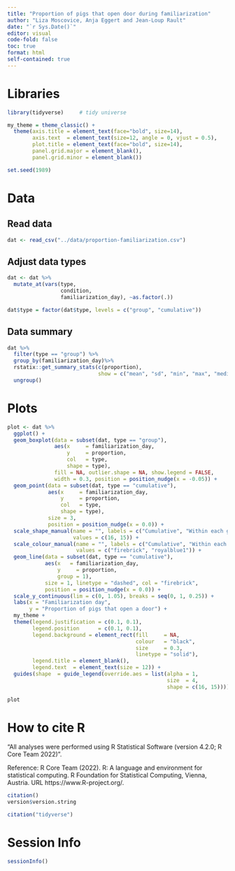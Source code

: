 ```yaml
---
title: "Proportion of pigs that open door during familiarization"
author: "Liza Moscovice, Anja Eggert and Jean-Loup Rault"
date: "`r Sys.Date()`" 
editor: visual
code-fold: false
toc: true
format: html
self-contained: true
---
```


# Libraries

```r
library(tidyverse)     # tidy universe
```

```r
my_theme = theme_classic() +
  theme(axis.title = element_text(face="bold", size=14),
        axis.text  = element_text(size=12, angle = 0, vjust = 0.5),
        plot.title = element_text(face="bold", size=14),
        panel.grid.major = element_blank(),
        panel.grid.minor = element_blank())
```

```r
set.seed(1989)
```

# Data

## Read data

```r
dat <- read_csv("../data/proportion-familiarization.csv")
```

## Adjust data types

```r
dat <- dat %>%
  mutate_at(vars(type,
                 condition,
                 familiarization_day), ~as.factor(.))

dat$type = factor(dat$type, levels = c("group", "cumulative"))
```

## Data summary

```r
dat %>% 
  filter(type == "group") %>% 
  group_by(familiarization_day)%>%
  rstatix::get_summary_stats(c(proportion),
                             show = c("mean", "sd", "min", "max", "median", "iqr")) %>% 
  ungroup()
```

# Plots

```r
plot <- dat %>%
  ggplot() +
  geom_boxplot(data = subset(dat, type == "group"),
               aes(x     = familiarization_day,
                   y     = proportion,
                   col   = type,
                   shape = type),
               fill = NA, outlier.shape = NA, show.legend = FALSE,
               width = 0.3, position = position_nudge(x = -0.05)) +
  geom_point(data = subset(dat, type == "cumulative"),
             aes(x     = familiarization_day,
                 y     = proportion,
                 col   = type,
                 shape = type),
             size = 3,
             position = position_nudge(x = 0.0)) +
  scale_shape_manual(name = "", labels = c("Cumulative", "Within each group"),
                     values = c(16, 15)) +
  scale_colour_manual(name = "", labels = c("Cumulative", "Within each group"),
                      values = c("firebrick", "royalblue1")) +
  geom_line(data = subset(dat, type == "cumulative"),
            aes(x   = familiarization_day,
                y     = proportion,
                group = 1),
            size = 1, linetype = "dashed", col = "firebrick",
            position = position_nudge(x = 0.0)) +
  scale_y_continuous(lim = c(0, 1.05), breaks = seq(0, 1, 0.25)) +
  labs(x = "Familiarization day",
       y = "Proportion of pigs that open a door") +
  my_theme +
  theme(legend.justification = c(0.1, 0.1),
        legend.position      = c(0.1, 0.1),
        legend.background = element_rect(fill     = NA,
                                         colour   = "black",
                                         size     = 0.3,
                                         linetype = "solid"),
        legend.title = element_blank(),
        legend.text  = element_text(size = 12)) +
  guides(shape  = guide_legend(override.aes = list(alpha = 1,
                                                   size  = 4,
                                                   shape = c(16, 15))))
```

```r
plot
```

# How to cite R

"All analyses were performed using R Statistical Software (version 4.2.0; R Core Team 2022)".

Reference: R Core Team (2022). R: A language and environment for statistical computing. R Foundation for Statistical Computing, Vienna, Austria. URL https://www.R-project.org/.

```r
citation()
version$version.string
```

```r
citation("tidyverse")
```

# Session Info

```r
sessionInfo()
```
